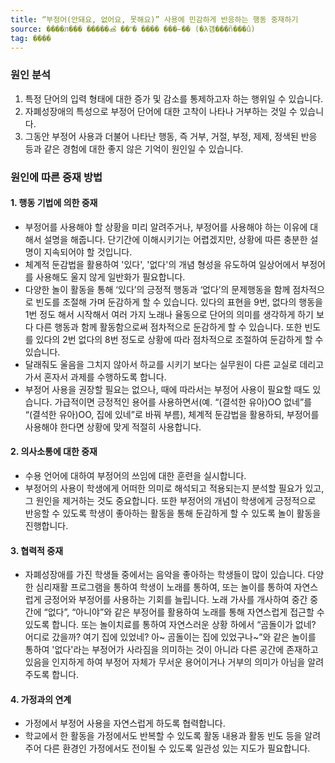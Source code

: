 ```yaml
---
title: “부정어(안돼요, 없어요, 못해요)” 사용에 민감하게 반응하는 행동 중재하기
source: ����л��� �����ൿ ��ʺ� ���� ���̵�� (�λ걤���ñ���û)
tag: ����
---
```


### 원인 분석

1. 특정 단어의 입력 형태에 대한 증가 및 감소를 통제하고자 하는 행위일 수 있습니다.
2. 자폐성장애의 특성으로 부정어 단어에 대한 고착이 나타나 거부하는 것일 수 있습니다.
3. 그동안 부정어 사용과 더불어 나타난 행동, 즉 거부, 거절, 부정, 제제, 정색된 반응 등과 같은 경험에 대한 좋지 않은 기억이 원인일 수 있습니다.

### 원인에 따른 중재 방법

#### 1. 행동 기법에 의한 중재

- 부정어를 사용해야 할 상황을 미리 알려주거나, 부정어를 사용해야 하는 이유에 대해서 설명을 해줍니다. 단기간에 이해시키기는 어렵겠지만, 상황에 따른 충분한 설명이 지속되어야 할 것입니다.
- 체계적 둔감법을 활용하여 '있다', '없다'의 개념 형성을 유도하여 일상어에서 부정어를 사용해도 울지 않게 일반화가 필요합니다.
- 다양한 놀이 활동을 통해 ‘있다’의 긍정적 행동과 ‘없다’의 문제행동을 함께 점차적으로 빈도를 조절해 가며 둔감하게 할 수 있습니다. 있다의 표현을 9번, 없다의 행동을 1번 정도 해서 시작해서 여러 가지 노래나 율동으로 단어의 의미를 생각하게 하기 보다 다른 행동과 함께 활동함으로써 점차적으로 둔감하게 할 수 있습니다. 또한 빈도를 있다의 2번 없다의 8번 정도로 상황에 따라 점차적으로 조절하여 둔감하게 할 수 있습니다.
- 달래줘도 울음을 그치지 않아서 하교를 시키기 보다는 실무원이 다른 교실로 데리고 가서 혼자서 과제를 수행하도록 합니다.
- 부정어 사용을 권장할 필요는 없으나, 때에 따라서는 부정어 사용이 필요할 때도 있습니다. 가급적이면 긍정적인 용어를 사용하면서(예. “(결석한 유아)OO 없네”를 “(결석한 유아)OO, 집에 있네”로 바꿔 부름), 체계적 둔감법을 활용하되, 부정어를 사용해야 한다면 상황에 맞게 적절히 사용합니다.

#### 2. 의사소통에 대한 중재

- 수용 언어에 대하여 부정어의 쓰임에 대한 훈련을 실시합니다.
- 부정어의 사용이 학생에게 어떠한 의미로 해석되고 적용되는지 분석할 필요가 있고, 그 원인을 제거하는 것도 중요합니다. 또한 부정어의 개념이 학생에게 긍정적으로 반응할 수 있도록 학생이 좋아하는 활동을 통해 둔감하게 할 수 있도록 놀이 활동을 진행합니다.

#### 3. 협력적 중재

- 자폐성장애를 가진 학생들 중에서는 음악을 좋아하는 학생들이 많이 있습니다. 다양한 심리재활 프로그램을 통하여 학생이 노래를 통하여, 또는 놀이를 통하여 자연스럽게 긍정어와 부정어를 사용하는 기회를 늘립니다. 노래 가사를 개사하여 중간 중간에 “없다”, “아니야”와 같은 부정어를 활용하여 노래를 통해 자연스럽게 접근할 수 있도록 합니다. 또는 놀이치료를 통하여 자연스러운 상황 하에서 “곰돌이가 없네? 어디로 갔을까? 여기 집에 있었네? 아~ 곰돌이는 집에 있었구나~”와 같은 놀이를 통하여 '없다'라는 부정어가 사라짐을 의미하는 것이 아니라 다른 공간에 존재하고 있음을 인지하게 하여 부정어 자체가 무서운 용어이거나 거부의 의미가 아님을 알려주도록 합니다.

#### 4. 가정과의 연계

- 가정에서 부정어 사용을 자연스럽게 하도록 협력합니다.
- 학교에서 한 활동을 가정에서도 반복할 수 있도록 활동 내용과 활동 빈도 등을 알려주어 다른 환경인 가정에서도 전이될 수 있도록 일관성 있는 지도가 필요합니다.
